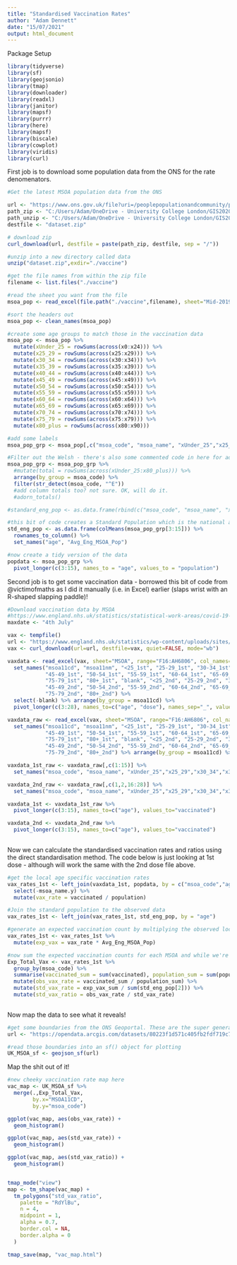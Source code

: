 ```yaml
---
title: "Standardised Vaccination Rates"
author: "Adam Dennett"
date: "15/07/2021"
output: html_document
---
```


Package Setup

```r
library(tidyverse)
library(sf)
library(geojsonio)
library(tmap)
library(downloader)
library(readxl)
library(janitor)
library(mapsf)
library(purrr)
library(here)
library(mapsf)
library(biscale)
library(cowplot)
library(viridis)
library(curl)
```

First job is to download some population data from the ONS for the rate denomenators. 

```r
#Get the latest MSOA population data from the ONS

url <- "https://www.ons.gov.uk/file?uri=/peoplepopulationandcommunity/populationandmigration/populationestimates/datasets/middlesuperoutputareamidyearpopulationestimates/mid2019sape22dt4/sape22dt4mid2019msoasyoaestimatesunformatted.zip"
path_zip <- "C:/Users/Adam/OneDrive - University College London/GIS2020_21/covid_cave"
path_unzip <- "C:/Users/Adam/OneDrive - University College London/GIS2020_21/covid_cave/vaccine"
destfile <- "dataset.zip"

# download zip
curl_download(url, destfile = paste(path_zip, destfile, sep = "/"))

#unzip into a new directory called data
unzip("dataset.zip",exdir="./vaccine")

#get the file names from within the zip file
filename <- list.files("./vaccine")

#read the sheet you want from the file
msoa_pop <- read_excel(file.path("./vaccine",filename), sheet="Mid-2019 Persons", skip = 3, col_names = T)

#sort the headers out
msoa_pop <- clean_names(msoa_pop)

#create some age groups to match those in the vaccination data
msoa_pop <- msoa_pop %>% 
  mutate(xUnder_25 = rowSums(across(x0:x24))) %>%
  mutate(x25_29 = rowSums(across(x25:x29))) %>% 
  mutate(x30_34 = rowSums(across(x30:x34))) %>% 
  mutate(x35_39 = rowSums(across(x35:x39))) %>% 
  mutate(x40_44 = rowSums(across(x40:x44))) %>% 
  mutate(x45_49 = rowSums(across(x45:x49))) %>% 
  mutate(x50_54 = rowSums(across(x50:x54))) %>% 
  mutate(x55_59 = rowSums(across(x55:x59))) %>% 
  mutate(x60_64 = rowSums(across(x60:x64))) %>% 
  mutate(x65_69 = rowSums(across(x65:x69))) %>% 
  mutate(x70_74 = rowSums(across(x70:x74))) %>% 
  mutate(x75_79 = rowSums(across(x75:x79))) %>% 
  mutate(x80_plus = rowSums(across(x80:x90)))

#add some labels
msoa_pop_grp <- msoa_pop[,c("msoa_code", "msoa_name", "xUnder_25","x25_29","x30_34","x35_39","x40_44","x45_49" ,"x50_54","x55_59","x60_64", "x65_69", "x70_74", "x75_79", "x80_plus")]

#Filter out the Welsh - there's also some commented code in here for adding totals, but I won't bother for now
msoa_pop_grp <- msoa_pop_grp %>% 
  #mutate(total = rowSums(across(xUnder_25:x80_plus))) %>% 
  arrange(by_group = msoa_code) %>% 
  filter(str_detect(msoa_code, "^E"))
  #add column totals too? not sure. OK, will do it. 
  #adorn_totals()

#standard_eng_pop <- as.data.frame(rbind(c("msoa_code", "msoa_name", "xUnder_25","x25_29","x30_34","x35_39","x40_44","x45_49" ,"x50_54","x55_59","x60_64", "x65_69", "x70_74", "x75_79", "x80_plus"),c("EngCode", "England",colMeans(msoa_pop_grp[3:15])))) %>% row_to_names(row_number = 1)

#this bit of code creates a Standard Population which is the national age structure against which we are going to standardise. Here, I'm just taking the average (mean) population found in MSOAs across England. It could really be anything, although I think the order of magnitude matters. 
std_eng_pop <- as.data.frame(colMeans(msoa_pop_grp[3:15])) %>% 
  rownames_to_column() %>% 
  set_names("age", "Avg_Eng_MSOA_Pop")

#now create a tidy version of the data
popdata <- msoa_pop_grp %>% 
  pivot_longer(c(3:15), names_to = "age", values_to = "population")

```

Second job is to get some vaccination data - borrowed this bit of code from @victimofmaths as I did it manually (i.e. in Excel) earlier (slaps wrist with an R-shaped slapping paddle)!

```r
#Download vaccination data by MSOA
#https://www.england.nhs.uk/statistics/statistical-work-areas/covid-19-vaccinations/
maxdate <- "4th July"

vax <- tempfile()
url <- "https://www.england.nhs.uk/statistics/wp-content/uploads/sites/2/2021/07/COVID-19-weekly-announced-vaccinations-08-July-2021.xlsx"
vax <- curl_download(url=url, destfile=vax, quiet=FALSE, mode="wb")

vaxdata <- read_excel(vax, sheet="MSOA", range="F16:AH6806", col_names=FALSE) %>% 
  set_names("msoa11cd", "msoa11nm", "<25_1st", "25-29_1st", "30-34_1st", "35-39_1st", "40-44_1st", 
            "45-49_1st", "50-54_1st", "55-59_1st", "60-64_1st", "65-69_1st", "70-74_1st", 
            "75-79_1st", "80+_1st", "blank", "<25_2nd", "25-29_2nd", "30-34_2nd", "35-39_2nd", "40-44_2nd", 
            "45-49_2nd", "50-54_2nd", "55-59_2nd", "60-64_2nd", "65-69_2nd", "70-74_2nd", 
            "75-79_2nd", "80+_2nd") %>% 
  select(-blank) %>% arrange(by_group = msoa11cd) %>% 
  pivot_longer(c(3:28), names_to=c("age", "dose"), names_sep="_", values_to="vaccinated")

vaxdata_raw <- read_excel(vax, sheet="MSOA", range="F16:AH6806", col_names=FALSE) %>% 
  set_names("msoa11cd", "msoa11nm", "<25_1st", "25-29_1st", "30-34_1st", "35-39_1st", "40-44_1st", 
            "45-49_1st", "50-54_1st", "55-59_1st", "60-64_1st", "65-69_1st", "70-74_1st", 
            "75-79_1st", "80+_1st", "blank", "<25_2nd", "25-29_2nd", "30-34_2nd", "35-39_2nd", "40-44_2nd", 
            "45-49_2nd", "50-54_2nd", "55-59_2nd", "60-64_2nd", "65-69_2nd", "70-74_2nd", 
            "75-79_2nd", "80+_2nd") %>% arrange(by_group = msoa11cd) %>% select(-blank)

vaxdata_1st_raw <- vaxdata_raw[,c(1:15)] %>% 
  set_names("msoa_code", "msoa_name", "xUnder_25","x25_29","x30_34","x35_39","x40_44","x45_49" ,"x50_54","x55_59","x60_64", "x65_69", "x70_74", "x75_79", "x80_plus")

vaxdata_2nd_raw <- vaxdata_raw[,c(1,2,16:28)] %>% 
  set_names("msoa_code", "msoa_name", "xUnder_25","x25_29","x30_34","x35_39","x40_44","x45_49" ,"x50_54","x55_59","x60_64", "x65_69", "x70_74", "x75_79", "x80_plus")

vaxdata_1st <- vaxdata_1st_raw %>% 
  pivot_longer(c(3:15), names_to=c("age"), values_to="vaccinated")

vaxdata_2nd <- vaxdata_2nd_raw %>% 
  pivot_longer(c(3:15), names_to=c("age"), values_to="vaccinated")
    
```

Now we can calculate the standardised vaccination rates and ratios using the direct standardisation method. The code below is just looking at 1st dose - although will work the same with the 2nd dose file above. 

```r
#get the local age specific vaccination rates
vax_rates_1st <- left_join(vaxdata_1st, popdata, by = c("msoa_code","age")) %>% 
  select(-msoa_name.y) %>% 
  mutate(vax_rate = vaccinated / population)

#Join the standard population to the observed data
vax_rates_1st <- left_join(vax_rates_1st, std_eng_pop, by = "age") 

#generate an expected vaccination count by multiplying the observed local rate by the standard population
vax_rates_1st <- vax_rates_1st %>% 
  mutate(exp_vax = vax_rate * Avg_Eng_MSOA_Pop)

#now sum the expected vaccination counts for each MSOA and while we're here, calculate the observed local vaccination rate, a standardised local vaccination rate and a standardised ratio for each MSOA
Exp_Total_Vax <- vax_rates_1st %>% 
  group_by(msoa_code) %>% 
  summarise(vaccinated_sum = sum(vaccinated), population_sum = sum(population),  exp_vax_sum = sum(exp_vax)) %>%
  mutate(obs_vax_rate = vaccinated_sum / population_sum) %>% 
  mutate(std_vax_rate = exp_vax_sum / sum(std_eng_pop[2])) %>% 
  mutate(std_vax_ratio = obs_vax_rate / std_vax_rate)
   
```

Now map the data to see what it reveals!

```r
#get some boundaries from the ONS Geoportal. These are the super generalised ones so I don't melt all the ram in my computer. 
url <- "https://opendata.arcgis.com/datasets/80223f1d571c405fb2fdf719c7e6da13_0.geojson"

#read those boundaries into an sf() object for plotting
UK_MSOA_sf <- geojson_sf(url)
```

Map the shit out of it!

```r
#new cheeky vaccination rate map here
vac_map <- UK_MSOA_sf %>% 
  merge(.,Exp_Total_Vax,
        by.x="MSOA11CD", 
        by.y="msoa_code")

ggplot(vac_map, aes(obs_vax_rate)) + 
  geom_histogram()

ggplot(vac_map, aes(std_vax_rate)) + 
  geom_histogram()

ggplot(vac_map, aes(std_vax_ratio)) + 
  geom_histogram()


tmap_mode("view")
map <- tm_shape(vac_map) +
  tm_polygons("std_vax_ratio", 
    palette = "RdYlBu",
    n = 4,
    midpoint = 1,
    alpha = 0.7, 
    border.col = NA,
    border.alpha = 0
  )

tmap_save(map, "vac_map.html")

```
